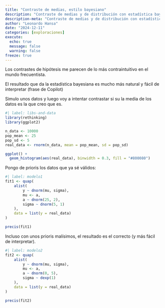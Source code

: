 ```yaml
---
title: "Contraste de medias, estilo bayesiano"
description: "Contraste de medias y de distribución con estadística bayesiana"
description-meta: "Contraste de medias y de distribución con estadística bayesiana"
author: "Leonardo Hansa"
date: "2024-12-11"
categories: [exploraciones]
execute: 
  echo: true
  message: false
  warning: false
freeze: true
---
```


Los contrastes de hipótesis me parecen de lo más contraintuitivo en el mundo frecuentista. 

El resultado que da la estadística bayesiana es mucho más natural y fácil de interpretar (frase de Copilot)


Simulo unos datos y luego voy a intentar contrastar si su la media de los datos es la que creo que es.

```r
#| label: libs-and-data
library(rethinking)
library(ggplot2)

n_data <- 10000
pop_mean <- 25
pop_sd <- 5
real_data <- rnorm(n_data, mean = pop_mean, sd = pop_sd)

ggplot() + 
  geom_histogram(aes(real_data), binwidth = 0.3, fill = "#800080")
```

Pongo de prioris los datos que ya sé válidos:

```r
#| label: modelo1
fit1 <- quap(
    alist(
        y ~ dnorm(mu, sigma), 
        mu <- a, 
        a ~ dnorm(25, 2), 
        sigma ~ dnorm(5, 1)
    ),
    data = list(y = real_data)
)

precis(fit1)
```

Incluso con unos prioris malísimos, el resultado es el correcto (y más fácil de interpretar).

```r
#| label: modelo2
fit2 <- quap(
    alist(
        y ~ dnorm(mu, sigma), 
        mu <- a, 
        a ~ dnorm(0, 5), 
        sigma ~ dexp(1)
    ), 
    data = list(y = real_data)
)

precis(fit2)
```